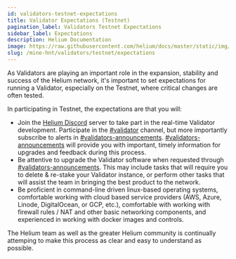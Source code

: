 ```yaml
---
id: validators-testnet-expectations
title: Validator Expectations (Testnet)
pagination_label: Validators Testnet Expectations
sidebar_label: Expectations
description: Helium Documentation
image: https://raw.githubusercontent.com/helium/docs/master/static/img/link-image.png
slug: /mine-hnt/validators/testnet/expectations
---
```



As Validators are playing an important role in the expansion, stability and success of the Helium
network, it's important to set expectations for running a Validator, especially on the Testnet,
where critical changes are often tested.

In participating in Testnet, the expectations are that you will:

- Join the [Helium Discord](https://discord.gg/helium) server to take part in the real-time
  Validator development. Participate in the
  [#validator](discord://discord.com/channels/404106811252408320/857353417739730954) channel, but
  more importantly subscribe to alerts in
  [#validators-announcements](discord://discord.com/channels/404106811252408320/816788105511305236).
  [#validators-announcements](discord://discord.com/channels/404106811252408320/816788105511305236)
  will provide you with important, timely information for upgrades and feedback during this process.
- Be attentive to upgrade the Validator software when requested through
  [#validators-announcements](discord://discord.com/channels/404106811252408320/816788105511305236).
  This may include tasks that will require you to delete & re-stake your Validator instance, or
  perform other tasks that will assist the team in bringing the best product to the network.
- Be proficient in command-line driven linux-based operating systems, comfortable working with cloud
  based service providers (AWS, Azure, Linode, DigitalOcean, or GCP, etc.), comfortable with working
  with firewall rules / NAT and other basic networking components, and experienced in working with
  docker images and controls.

The Helium team as well as the greater Helium community is continually attemping to make this
process as clear and easy to understand as possible.
